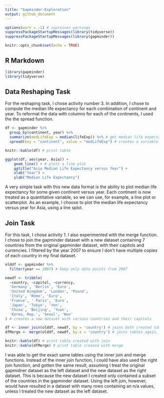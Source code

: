 ```yaml
---
title: "Gapminder-Exploration"
output: github_document
---
```

```r
options(warn = -1) # supresses warnings
suppressPackageStartupMessages(library(tidyverse))
suppressPackageStartupMessages(library(gapminder))
```

```r
knitr::opts_chunk$set(echo = TRUE)
```

## R Markdown

```r
library(gapminder)
library(tidyverse)
```

## Data Reshaping Task

For the reshaping task, I chose activity number 3. In addition, I chose to compute the median life expectancy for each combination of continent and year. To reformat the data with columns for each of the continents, I used the the spread function.
```r
df <- gapminder %>%
  group_by(continent, year) %>%
  summarize(medLifeExp = median(lifeExp)) %>% # get median life expectancy for each combination of year and continent
  spread(key = "continent", value = "medLifeExp") # creates a variable for each continent

knitr::kable(df) # print table

ggplot(df, aes(year, Asia)) + 
    geom_line() + # plots a line plot
    ggtitle("Asia Median Life Expectancy versus Year") + 
    xlab("Year") + 
    ylab("Median Life Expectancy")
```

A very simple task with this new data format is the ability to plot median life expectancy for some given continent versus year. Each continent is now treated as a quantitative variable, so we can use, for example, a line plot or scatterplot. As an example, I choose to plot the median life expectancy versus year for Asia, using a line splot.

## Join Task

For this task, I chose activity 1. I also experimented with the merge function. I chose to join the gapminder dataset with a new dataset containing 7 countries from the original gapminder dataset, with their capitols and currencies. I filtered by the year 2007 to ensure I don't have multiple copies of each country in my final dataset.
```r
olddf <- gapminder %>%
  filter(year == 2007) # keep only data points from 2007 

newdf <- tribble(
  ~country, ~capitol, ~currency,
  'Germany', 'Berlin', 'Euro',
  'United Kingdom', 'London', 'Pound',
  'Italy', 'Rome', 'Euro',
  'France', ' Paris', 'Euro',
  'Japan', 'Tokyo', 'Yen',
  'China', 'Beijing', 'Yuan',
  'Korea, Rep.', 'Seoul', 'Won'
) # creates a new dataset with various countries and their capitols

df <- inner_join(olddf, newdf, by = 'country') # joins both created tables by country
dfMerge <- merge(olddf, newdf, by.x = 'country') # joins tables again, except with different function

knitr::kable(df) # print table created with join
knitr::kable(dfMerge) # print table created with merge
```

I was able to get the exact same tables using the inner join and merge functions. Instead of the inner join function, I could have also used the right join function, and gotten the same result, assuming I treat the original gapmidner dataset as the left dataset and the new dataset as the right dataset. This is because the new dataset I created only contained a subset of the countries in the gapminder dataset. Using the left join, however, would have resulted in a dataset with many rows containing an n/a values, unless I treated the new dataset as the left dataset.